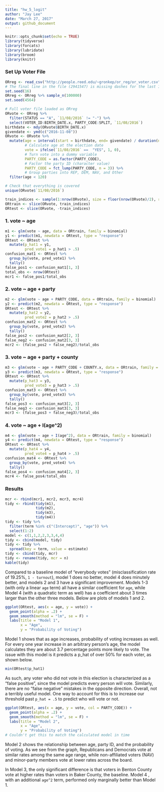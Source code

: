 ```yaml
---
title: "hw_5_logit"
author: "Jay Lee"
date: "March 27, 2017"
output: github_document
---
```


```r
knitr::opts_chunk$set(echo = TRUE)
library(tidyverse)
library(forcats)
library(lubridate)
library(broom)
library(knitr)
```

### Set Up Voter File

```r
ORreg <- read_csv("http://people.reed.edu/~gronkep/or_reg/or_voter.csv")
# The final line in the file (2941547) is missing dashes for the last 15 columns (election date)
set.seed(16)
ORreg <- ORreg %>% sample_n(100000)
set.seed(4564)
```

```r
# Full voter file loaded as ORreg
ORvote <- ORreg %>%
  filter(STATUS == "A", `11/08/2016` != "-") %>%
  select(VOTER_ID:BIRTH_DATE.x, PARTY_CODE:SPLIT, `11/08/2016`)
birthdate <- mdy(ORvote$BIRTH_DATE.x)
givendate <- ymd(c("2016-11-08"))
ORvote <- ORvote %>%
  mutate(age = interval(start = birthdate, end= givendate) / duration(num = 1, units = "years"),
         # Calculate age at the election date
         vote = ifelse(`11/08/2016` ==  "YES", 1, 0),
         # Turn vote into a dummy variable
         PARTY_CODE = as.factor(PARTY_CODE),
         # Factor the party ID (character value)
         PARTY_CODE = fct_lump(PARTY_CODE, n = 3)) %>%
         # Group parties into REP, DEM, NAV, and Other
  filter(age < 120)

# Check that everything is covered
unique(ORvote$`11/08/2016`)
```


```r
train_indices <- sample(1:nrow(ORvote), size = floor(nrow(ORvote)/2), replace = F)
ORtrain <- slice(ORvote, train_indices)
ORtest <- slice(ORvote, -train_indices)
```

### 1. vote ~ age

```r
m1 <- glm(vote ~ age, data = ORtrain, family = binomial)
y1 <- predict(m1, newdata = ORtest, type = "response")
ORtest <- ORtest %>%
  mutate(p_hat1 = y1,
         pred_vote1 = p_hat1 > .5)
confusion_mat1 <- ORtest %>%
  group_by(vote, pred_vote1) %>%
  tally()
false_pos1 <- confusion_mat1[1, 3]
total_obs <- nrow(ORtest)
mcr1 <- false_pos1/total_obs
```

### 2. vote ~ age + party

```r
m2 <- glm(vote ~ age + PARTY_CODE, data = ORtrain, family = binomial)
y2 <- predict(m2, newdata = ORtest, type = "response")
ORtest <- ORtest %>%
  mutate(p_hat2 = y2,
         pred_vote2 = p_hat2 > .5)
confusion_mat2 <- ORtest %>%
  group_by(vote, pred_vote2) %>%
  tally()
false_pos2 <- confusion_mat2[2, 3]
false_neg2 <- confusion_mat2[3, 3]
mcr2 <- (false_pos2 + false_neg2)/total_obs
```

### 3. vote ~ age + party + county

```r
m3 <- glm(vote ~ age + PARTY_CODE + COUNTY.x, data = ORtrain, family = binomial)
y3 <- predict(m3, newdata = ORtest, type = "response")
ORtest <- ORtest %>%
  mutate(p_hat3 = y3,
         pred_vote3 = p_hat3 > .5)
confusion_mat3 <- ORtest %>%
  group_by(vote, pred_vote3) %>%
  tally()
false_pos3 <- confusion_mat3[2, 3]
false_neg3 <- confusion_mat3[3, 3]
mcr3 <- (false_pos3 + false_neg3)/total_obs
```

### 4. vote ~ age + I(age^2)

```r
m4 <- glm(vote ~ age + I(age^2), data = ORtrain, family = binomial)
y4 <- predict(m4, newdata = ORtest, type = "response")
ORtest <- ORtest %>%
  mutate(p_hat4 = y4,
         pred_vote4 = p_hat4 > .5)
confusion_mat4 <- ORtest %>%
  group_by(vote, pred_vote4) %>%
  tally()
false_pos4 <- confusion_mat4[2, 3]
mcr4 <- false_pos4/total_obs
```

### Results

```r
mcr <- rbind(mcr1, mcr2, mcr3, mcr4)
tidy <- rbind(tidy(m1),
              tidy(m2),
              tidy(m3),
              tidy(m4))
tidy <- tidy %>%
  filter(term %in% c("(Intercept)", "age")) %>%
  select(1:2)
model <- c(1,1,2,2,3,3,4,4)
tidy <- cbind(model, tidy)
tidy <- tidy %>%
  spread(key = term, value = estimate)
tidy <- cbind(tidy, mcr)
tidy <- rename(tidy, mcr = n)
kable(tidy)
```

Compared to a baseline model of "everybody votes" (misclassification rate of 19.25%, `1 - turnout`), model 1 does no better, model 4 does minutely better, and models 2 and 3 have a significant improvement. Models 1-3 (with only a linear `age` term) all have a similar coefficient for `age`, while Model 4 (with a quadratic term as well) has a coefficient about 3 times larger than the other three models. Below are plots of models 1 and 2.

```r
ggplot(ORtest, aes(x = age, y = vote)) +
  geom_point(alpha = .2) +
  geom_smooth(method = "lm", se = F) +
  labs(title = "Model 1",
       x = "Age",
       y = "Probability of Voting")
```

Model 1 shows that as age increases, probability of voting increases as well. For every one year increase in an arbitrary person's age, the model calculates they are about 3.7 percentage points more likely to vote. The issue with this model is it predicts a p_hat of over 50% for each voter, as shown below.

```r
min(ORtest$p_hat1)
```

As such, any voter who did not vote in this election is characterized as a "false positive", since the model predicts every person will vote. Similarly, there are no "false negative" mistakes in the opposite direction. Overall, not a terribly useful model. One way to account for this is to increase our threshold past `p_hat = .5` to predict who will vote or not. 

```r
ggplot(ORtest, aes(x = age, y = vote, col = PARTY_CODE)) +
  geom_point(alpha = .2) +
  geom_smooth(method = "lm", se = F) +
  labs(title = "Model 2",
       x = "Age",
       y = "Probability of Voting")
# Couldn't get this to match the calculated model in time
```

Model 2 shows the relationship between age, party ID, and the probability of voting. As we see from the graph, Republicans and Democrats vote at similar rates among the same age range, while non-affiliated voters (NAV) and minor-party members vote at lower rates across the board.

In Model 3, the only significant difference is that voters in Benton County vote at higher rates than voters in Baker County, the baseline. Model 4 , with an additional `age^2` term, performed only marginally better than Model 1.